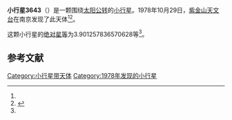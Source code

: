{{Infobox planet
| bgcolour = #FFFFC0
| name = 3643 Tienchanglin
| symbol = 
| image = 
| caption = 
| discovery = yes
| discovery_ref = 
| discoverer = [[紫金山天文台|紫金山天文台]]
| discovery_site = [[南京|南京]] 
| discovered = 1978年10月29日
| designations = yes
| mp_name = 
| named_after = 
| alt_names = 1978 UN2/ 1937 WK / 1963 TY / 1967 TJ / 1978 WY14 / 1983 AS
| mp_category = [[主带小行星|主带小行星]]
| orbit_ref = <ref name="a">[http://ssd.jpl.nasa.gov/sbdb.cgi?sstr=3643 3643 Tienchanglin] {{Wayback|url=http://ssd.jpl.nasa.gov/sbdb.cgi?sstr=3643 |date=20201021205258 }}，小行星數據庫瀏覽器（JPL Small-Body Database Browser）－[[美国国家航空航天局|美国国家航空航天局]]喷气推进实验室</ref>
| epoch = 2456400.5 (2013年4月18日更新)
| aphelion = {{convert|2.763158225160776|AU|km|3|abbr=on|lk=out}}
| perihelion = {{convert|2.04087543953461|AU|km|3|abbr=on}}
| semimajor = {{convert|2.402016832347693|AU|km|3|abbr=on}}
| eccentricity = 0.150349235
| period = 1359.760736 [[日|日]]<br />3.72[[儒略年|儒略年]]
| avg_speed = 
| inclination = 13.87375590546964
| asc_node = 56.81873075901511
| mean_anomaly = 
| arg_peri = 3.901257836570628
| satellites = 
| physical_characteristics = yes
| dimensions = 
| mass = 
| density = 
| surface_grav = 
| escape_velocity = 
| sidereal_day = 
| axial_tilt = 
| pole_ecliptic_lat = 
| pole_ecliptic_lon = 
| albedo = 
| temperatures= 
| temp_name1 = 
| mean_temp_1 = 
| max_temp_1 = 
| temp_name2 = 
| max_temp_2 = 
| spectral_type = 
| abs_magnitude = 3.901257836570628
}}

'''小行星3643'''（{{lang-en|3643 Tienchanglin}}）是一颗围绕[[太阳|太阳]][[公转|公转]]的[[小行星|小行星]]。1978年10月29日，[[紫金山天文台|紫金山天文台]]在南京发现了此天体<ref name="a" /><ref>{{cite news|title=小行星列表|url=http://cfa-www.harvard.edu/iau/lists/NumberedMPs.txt|accessdate=2013-07-08|newspaper=哈佛大学|archive-date=2008-05-17|archive-url=https://web.archive.org/web/20080517010638/http://cfa-www.harvard.edu/iau/lists/NumberedMPs.txt|dead-url=no}}</ref>。

这颗小行星的[[绝对星等|绝对星等]]为3.901257836570628等<ref name="a" />。

==参考文献==
{{reflist}}
{{Minor Planet Number|[[小行星3642|小行星3642]]|[[小行星3644|小行星3644]]}}

{{小天体}}

[[Category:小行星带天体|Category:小行星带天体]]
[[Category:1978年发现的小行星|Category:1978年发现的小行星]]

{{asteroid-stub}}